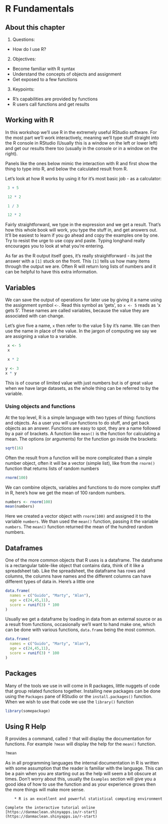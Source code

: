 # R Fundamentals

## About this chapter

1. Questions:
  - How do I use R?
2. Objectives:
  - Become familiar with R syntax
  - Understand the concepts of objects and assignment
  - Get exposed to a few functions
3. Keypoints:
  - R's capabilities are provided by functions
  - R users call functions and get results

## Working with R 

In this workshop we'll use R in the extremely useful RStudio software. For the most part we'll work interactively, meaning we'll type stuff straight into the R console in RStudio (Usually this is a window on the left or lower left) and get our results there too (usually in the console or in a window on the right). 

Panels like the ones below mimic the interaction with R and first show the thing to type into R, and below the calculated result from R. 

Let's look at how R works by using it for it's most basic job - as a calculator:

```r
 3 + 5
```
```r
 12 * 2
```
```r
 1 / 3
```
```r
 12 * 2
```


Fairly straightforward, we type in the expression and we get a result. That's how this whole book will work, you type the stuff in, and get answers out. It'll be easiest to learn if you go ahead and copy the examples one by one. Try to resist the urge to use copy and paste. Typing longhand really encourages you to look at what you're entering.

As far as the R output itself goes, it's really straightforward - its just the answer with a `[1]` stuck on the front. This `[1]` tells us how many items through the output we are. Often R will return long lists of numbers and it can be helpful to have this extra information.

##  Variables

We can save the output of operations for later use by giving it a name using the assignment symbol `<-`. Read this symbol as 'gets', so `x <- 5` reads as 'x gets 5'. These names are called variables, because the value they are associated with can change.

Let's give five a name, `x` then refer to the value 5 by it's name. We can then use the name in place of the value. In the jargon of computing we say we are assigning a value to a variable. 

```r
 x <- 5
 x
```

```r
 x * 2
```

```r
y <- 3
x * y
```


This is of course of limited value with just numbers but is of great value when we have large datasets, as the whole thing can be referred to by the variable.

### Using objects and functions

At the top level, R is a simple language with two types of thing: functions and objects. As a user you will use functions to do stuff, and get back objects as an answer. Functions are easy to spot, they are a name followed by a pair of brackets. A function like `mean()` is the function for calculating a mean. The options (or arguments) for the function go inside the brackets: 

```r
sqrt(16)
```

Often the result from a function will be more complicated than a simple number object, often it will be a vector (simple list), like from the `rnorm()` function that returns lists of random numbers

```r
rnorm(100)
```

We can combine objects, variables and functions to do more complex stuff in R, here's how we get the mean of 100 random numbers.

```r
numbers <- rnorm(100)
mean(numbers)
```

Here we created a vector object with `rnorm(100)` and assigned it to the variable `numbers`. We than used the `mean()` function, passing it the variable `numbers`. The `mean()` function returned the mean of the hundred random numbers.

## Dataframes

One of the more common objects that R uses is a dataframe. The dataframe is a rectangular table-like object that contains data, think of it like a spreadsheet tab. Like the spreadsheet, the dataframe has rows and columns, the columns have names and the different columns can have different types of data in. Here's a little one

```r
data.frame(
  names = c("Guido", "Marty", "Alan"),
  age = c(24,45,11),
  score = runif(3) * 100
)
```

Usually we get a dataframe by loading in data from an external source or as a result from functions, occasionally we'll want to hand make one, which can be done with various functions, `data.frame` being the most common.

```r
data.frame(
  names = c("Guido", "Marty", "Alan"),
  age = c(24,45,11),
  score = runif(3) * 100
)
```

## Packages

Many of the tools we use in will come in R packages, little nuggets of code that group related functions together. Installing new packages can be done using the `Packages` pane of RStudio or the `install.packages()` function. When we wish to use that code we use the `library()` function

```r
library(somepackage)
```

## Using R Help

R provides a command, called `?` that will display the documentation for functions. For example `?mean` will display the help for the `mean()` function.

```r
?mean
```

As in all programming languages the internal documentation in R is written with some assumption that the reader is familiar with the language. This can be a pain when you are starting out as the help will seem a bit obscure at times. Don't worry about this, usually the `Examples` section will give you a good idea of how to use the function and as your experience grows then the more things will make more sense.


```block2
    * R is an excellent and powerful statistical computing environment

```


```block2
Complete the interactive tutorial online [https://danmaclean.shinyapps.io/r-start](https://danmaclean.shinyapps.io/r-start)

```
